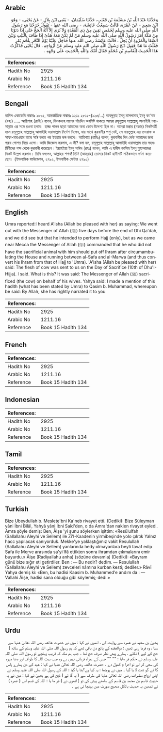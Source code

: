 ## Arabic


<div dir="rtl" lang="ar" style={{fontSize:'larger',backgroundColor:'#f8f9fa',padding:20}}>
وَحَدَّثَنَا عَبْدُ اللَّهِ بْنُ مَسْلَمَةَ بْنِ قَعْنَبٍ، حَدَّثَنَا سُلَيْمَانُ، - يَعْنِي ابْنَ بِلاَلٍ - عَنْ يَحْيَى، - وَهُوَ ابْنُ سَعِيدٍ - عَنْ عَمْرَةَ، قَالَتْ سَمِعْتُ عَائِشَةَ، - رضى الله عنها - تَقُولُ خَرَجْنَا مَعَ رَسُولِ اللَّهِ صلى الله عليه وسلم لِخَمْسٍ بَقِينَ مِنْ ذِي الْقَعْدَةِ وَلاَ نُرَى إِلاَّ أَنَّهُ الْحَجُّ حَتَّى إِذَا دَنَوْنَا مِنْ مَكَّةَ أَمَرَ رَسُولُ اللَّهِ صلى الله عليه وسلم مَنْ لَمْ يَكُنْ مَعَهُ هَدْىٌ إِذَا طَافَ بِالْبَيْتِ وَبَيْنَ الصَّفَا وَالْمَرْوَةِ أَنْ يَحِلَّ ‏.‏ قَالَتْ عَائِشَةُ رضى الله عنها فَدُخِلَ عَلَيْنَا يَوْمَ النَّحْرِ بِلَحْمِ بَقَرٍ فَقُلْتُ مَا هَذَا فَقِيِلَ ذَبَحَ رَسُولُ اللَّهِ صلى الله عليه وسلم عَنْ أَزْوَاجِهِ ‏.‏ قَالَ يَحْيَى فَذَكَرْتُ هَذَا الْحَدِيثَ لِلْقَاسِمِ بْنِ مُحَمَّدٍ فَقَالَ أَتَتْكَ وَاللَّهِ بِالْحَدِيثِ عَلَى وَجْهِهِ ‏.‏
</div>
<div style={{backgroundColor:'#f8f9fa',padding:20, marginBottom: 10}}><table> <thead> <tr> <th>References:</th> <th></th> </tr> </thead> <tbody><tr><td>Hadith No</td><td>2925</td></tr><tr><td>Arabic No</td><td>1211.16</td></tr><tr><td>Reference</td><td>Book 15 Hadith 134</td></tr></tbody></table></div>

## Bengali


<div dir="ltr" lang="bn" style={{fontSize:'larger',backgroundColor:'#f8f9fa',padding:20}}>
হাদিস একাডেমি নাম্বারঃ ২৮১৫, আন্তর্জাতিক নাম্বারঃ ১২১১ ২৮১৫-(১২৫/...) আবদুল্লাহ ইবনু মাসলামাহ্ ইবনু কা'নাব (রহঃ) ..... আয়িশাহ (রাযিঃ) বলেন, যিলকদাহ মাসের পাঁচদিন অবশিষ্ট থাকতে আমরা রসূলুল্লাহ সাল্লাল্লাহু আলাইহি ওয়াসাল্লাম এর সঙ্গে রওনা হলাম। হাজ্জ পালন ছাড়া আমাদের অন্য কোন উদ্দেশ্য ছিল না। আমরা মক্কার (মক্কার) নিকটবর্তী হলে রসূলুল্লাহ সাল্লাল্লাহু আলাইহি ওয়াসাল্লাম নির্দেশ দিলেন, যার সাথে কুরবানীর পশু নেই, সে বায়তুল্লাহ এর তওয়াফ ও সাফা-মারওয়ার মাঝে সাঈ করার পর ইহরাম ভঙ্গ করবে। আয়িশাহ (রাযিঃ) বলেন, কুরবানীর দিন কেউ আমাদের জন্য গরুর গোশত নিয়ে এলো। আমি জিজ্ঞেস করলাম, এ কী? বলা হল, রসূলুল্লাহ সাল্লাল্লাহু আলাইহি ওয়াসাল্লাম তার সহধর্মিণীদের পক্ষ থেকে কুরবানী করেছেন। ইয়াহইয়া ইবনু সাঈদ (রহঃ) বলেন, আমি এ হাদীস কাসিম ইবনু মুহাম্মাদের নিকট উল্লেখ করলাম। তিনি বললেন, আল্লাহর শপথ! তিনি (আম্‌রাহ) তোমার নিকট হাদীসটি সঠিকভাবে বর্ণনা করেছেন। (ইসলামিক ফাউন্ডেশন, ২৭৯২, ইসলামীক সেন্টার ২৭৯০)
</div>
<div style={{backgroundColor:'#f8f9fa',padding:20, marginBottom: 10}}><table> <thead> <tr> <th>References:</th> <th></th> </tr> </thead> <tbody><tr><td>Hadith No</td><td>2925</td></tr><tr><td>Arabic No</td><td>1211.16</td></tr><tr><td>Reference</td><td>Book 15 Hadith 134</td></tr></tbody></table></div>

## English


<div dir="ltr" lang="en" style={{fontSize:'larger',backgroundColor:'#f8f9fa',padding:20}}>
Umra reported:I heard A'isha (Allah be pleased with her) as saying: We went out with the Messenger of Allah (ﷺ) five days before the end of Dhi Qa'dah, and we did see but that he intended to perform Hajj (only), but as we came near Mecca the Messenger of Allah (ﷺ) commanded that he who did not have the sacrificial animal with him should put off Ihram after circumambulating the House and running between al-Safa and aI-Marwa (and thus convert his Ihram from that of Hajj to 'Umra). 'A'isha (Allah be pleased with her) said: The flesh of cow was sent to us on the Day of Sacrifice (10th of Dhu'I-Hijja). I said. What is this? It was said: The Messenger of Allah (ﷺ) sacrificed (the cow) on behalf of his wives. Yahya said: I made a mention of this hadith (what has been stated by Umra) to Qasim b. Muhammad, whereupon be said: By Allah, she has rightly narrated it to you
</div>
<div style={{backgroundColor:'#f8f9fa',padding:20, marginBottom: 10}}><table> <thead> <tr> <th>References:</th> <th></th> </tr> </thead> <tbody><tr><td>Hadith No</td><td>2925</td></tr><tr><td>Arabic No</td><td>1211.16</td></tr><tr><td>Reference</td><td>Book 15 Hadith 134</td></tr></tbody></table></div>

## French


<div dir="ltr" lang="fr" style={{fontSize:'larger',backgroundColor:'#f8f9fa',padding:20}}>

</div>
<div style={{backgroundColor:'#f8f9fa',padding:20, marginBottom: 10}}><table> <thead> <tr> <th>References:</th> <th></th> </tr> </thead> <tbody><tr><td>Hadith No</td><td>2925</td></tr><tr><td>Arabic No</td><td>1211.16</td></tr><tr><td>Reference</td><td>Book 15 Hadith 134</td></tr></tbody></table></div>

## Indonesian


<div dir="ltr" lang="id" style={{fontSize:'larger',backgroundColor:'#f8f9fa',padding:20}}>

</div>
<div style={{backgroundColor:'#f8f9fa',padding:20, marginBottom: 10}}><table> <thead> <tr> <th>References:</th> <th></th> </tr> </thead> <tbody><tr><td>Hadith No</td><td>2925</td></tr><tr><td>Arabic No</td><td>1211.16</td></tr><tr><td>Reference</td><td>Book 15 Hadith 134</td></tr></tbody></table></div>

## Tamil


<div dir="ltr" lang="ta" style={{fontSize:'larger',backgroundColor:'#f8f9fa',padding:20}}>

</div>
<div style={{backgroundColor:'#f8f9fa',padding:20, marginBottom: 10}}><table> <thead> <tr> <th>References:</th> <th></th> </tr> </thead> <tbody><tr><td>Hadith No</td><td>2925</td></tr><tr><td>Arabic No</td><td>1211.16</td></tr><tr><td>Reference</td><td>Book 15 Hadith 134</td></tr></tbody></table></div>

## Turkish


<div dir="ltr" lang="tr" style={{fontSize:'larger',backgroundColor:'#f8f9fa',padding:20}}>
Bize Ubeydullah b. Meslete'bni Ka'neb rivayet etti. (Dediki): Bize Süleyman yâni İbni Bilâl, Yahyâ yâni İbni Saîd'den, o da Amra'dan naklen rivayet eyledi. Amra şöyle demiş: Ben, Âişe 'yi şunu söylerken işittim: «Resûlulfah (Sallallahu Aleyhi ve Sellem) ile Zî'l-Kaadenin yirmibeşinde yolo çıktık Yalnız hacc yapılacak sanıyorduk. Mekke'ye yaklaştığımız vakit Resulullah (Sallallahu Aleyhi ve Sellem) yanlarında hedy olmayanlara beyti tavaf edip Safa ile Merve arasında sa'yi îfâ ettikten sonra ihramdan çıkmalarını emir buyurdu.» Âişe (Radiyallahu anha) (sözüne devamla) (Dediki): «Bayram günü bize sığır eti getirdiler. Ben : — Bu nedir? dedim. — Resulullah (Sallallahu Aleyhi ve Sellem) zevceleri nâmına kurban kesti; dediler.» Râvî Yahya demiş ki: «Ben, bu hadîsi Kaasim b. Muhammed'e andım da : — Vallahi Âişe, hadîsi sana olduğu gibi söylemiş; dedi.»
</div>
<div style={{backgroundColor:'#f8f9fa',padding:20, marginBottom: 10}}><table> <thead> <tr> <th>References:</th> <th></th> </tr> </thead> <tbody><tr><td>Hadith No</td><td>2925</td></tr><tr><td>Arabic No</td><td>1211.16</td></tr><tr><td>Reference</td><td>Book 15 Hadith 134</td></tr></tbody></table></div>

## Urdu


<div dir="rtl" lang="ur" style={{fontSize:'larger',backgroundColor:'#f8f9fa',padding:20}}>
یحییٰ بن سعید نے عمرہ سے روایت کی ، انھوں نے کہا : میں نے حضرت عائشہ رضی اللہ تعالیٰ عنہا سے سنا ، وہ فرما رہی تھیں : ذوالعقدہ کے پانچ دن باقی تھے کہ ہم رسول اللہ صلی اللہ علیہ وسلم کے ساتھ ( حج کے لیے ) نکلے ، ہمارے پیش نظر صرف حج تھا ۔ جب ہم مکہ کہ قریب پہنچے تو رسول اللہ صلی اللہ علیہ وسلم نے حکم فر مایا : "" "" جس کے ہمراہ قربانی نہیں ہے وہ جب بیت اللہ کا طواف اور صفا مروہ کی سعی کر لے تو احرا م کھول دے ۔ حضرت عائشہ رضی اللہ تعالیٰ عنہا نے کہا : عید کے دن ہمارے پاس گا ئے گو شت لا یا گیا ۔ میں نے پوچھا : یہ کیا ہے؟بتا یا گیا : اللہ کے رسول اللہ صلی اللہ علیہ وسلم نے اپنی ازواج مطہرات رضی اللہ تعالیٰ عنہا کی طرف سے ( یہ گا ئے ) ذبح کی ہے یحییٰ نے کہا : میں نے یہ حدیث قاسم بن محمد بن قاسم کے سامنے پیش کی تو ( انھوں نے ) فر ما یا : اللہ کی قسم اس ( عمرہ ) نے تمھیں یہ حدیث بالکل صحیح صورت میں پہنچا ئی ہے ۔
</div>
<div style={{backgroundColor:'#f8f9fa',padding:20, marginBottom: 10}}><table> <thead> <tr> <th>References:</th> <th></th> </tr> </thead> <tbody><tr><td>Hadith No</td><td>2925</td></tr><tr><td>Arabic No</td><td>1211.16</td></tr><tr><td>Reference</td><td>Book 15 Hadith 134</td></tr></tbody></table></div>